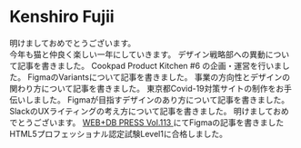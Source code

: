 
<script async src="https://note.com/scripts/embed.js" charset="utf-8"></script>

# Kenshiro Fujii

<News date="2021.1.1" en="A Happy New Year.">
  明けましておめでとうございます。
  <br />
  今年も猫と仲良く楽しい一年にしていきます。
</News>

<News date="2020.12.3" en="I wrote an article about moving to design strategy dept.">
  デザイン戦略部への異動について記事を書きました。
</News>
<Note id="nc8f5498e5e69" />

<News date="2020.11.4" en="I held Cookpad Product Kitchen #6 at Cookpad Inc.">
  Cookpad Product Kitchen #6 の企画・運営を行いました。
</News>
<Note id="nb1dfd29dd423" />

<News date="2020.10.29" en="I wrote an article for Figma variants">
  FigmaのVariantsについて記事を書きました。
</News>
<Note id="nfa218f39413e" />

<News date="2020.6.3" en="I wrote an article for business direction with design.">
  事業の方向性とデザインの関わり方について記事を書きました。
</News>
<Note id="n69be8d34c07d" />

<News date="2020.3.6" en="I helped creating Tokyo Covid-19 countermeasure site.">
  東京都Covid-19対策サイトの制作をお手伝いしました。
</News>
<TwitterTweetEmbed tweetId={'1235847266973306882'} />

<News date="2020.2.6" en="I wrote an article for Figma's design.">
  Figmaが目指すデザインのあり方について記事を書きました。
</News>
<Note id="n096f77d3c057" />

<News date="2020.1.29" en="I wrote an article for UX wrinting of Slack.">
  SlackのUXライティングの考え方について記事を書きました。
</News>
<Note id="n39ebfbaf0332" />

<News date="2020.1.1" en="A Happy New Year.">
  明けましておめでとうございます。
</News>

<News date="2019.10.24" en="I wrote an article for Figma on WEB+DB PRESS Vol.">
  <a href="https://gihyo.jp/magazine/wdpress/archive/2019/vol113">
    WEB+DB PRESS Vol.113
  </a>
  にてFigmaの記事を書きました
</News>

<News date="2019.10.24" en="I wrote an article for Figma on WEB+DB PRESS Vol.">
  HTML5プロフェッショナル認定試験Level1に合格しました。
</News>
<Note id="n92507505883e" />
